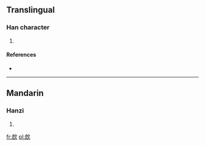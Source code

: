 ==Translingual==

===Han character===
{{Han char|rn=76|rad=欠|as=07|sn=11|four=3778<sub>2</sub>|canj=戈戈弓人 (IINO)}}

# {{defn|Han|sort=欠07}}

====References====
* {{Han ref|kx=0568.010|dkj=16084|dj=0956.140|hdz=32140.100|uh=6B34|ud=27444|bh=D1F9|bd=53753}}

----

==Mandarin==

===Hanzi===
{{cmn-hanzi|pin=[[láng]] ([[lang2]])|wg=lang<sup>2</sup>}}

# {{defn|Mandarin|sort=欠07}}

[[fr:欴]]
[[pl:欴]]
